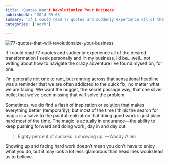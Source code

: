 ```yaml
---
title: 'Quotes Won't Revolutionize Your Business'
publishedAt: '2014-09-03'
summary: 'If I could read 77 quotes and suddenly experience all of the desired transformation I seek personally and in my business, I’d be…well…not writing about how to navigate the crazy adventure I’ve found...'
categories: ['Work']

---
```


<Image src="/images/blog/quotes-wont-revolutionize-your-business/648e3-77-quotes-that-will-revolutionaize-your-business.png" alt="77-quotes-that-will-revolutionaize-your-business" width={800} height={600} />

If I could read 77 quotes and suddenly experience all of the desired transformation I seek personally and in my business, I’d be…well…not writing about how to navigate the crazy adventure I’ve found myself on, for one.

I’m generally not one to rant, but running across that sensational headline was a reminder that we are often addicted to the quick fix, no matter what we are facing. We want the nugget, the secret passage way, that one silver bullet that we’ve been missing that will solve the problem.

Sometimes, we do find a flash of inspiration or solution that makes everything better (temporarily), but most of the time I think the search for magic is a salve to the painful realization that doing good work is just plain hard most of the time. The magic is actually in endurance—the ability to keep pushing forward and doing work, day in and day out.

> Eighty percent of success is showing up. —Woody Allen

Showing up and facing hard work doesn’t mean you don’t have to enjoy what you do, but it may look a lot less glamorous than headlines would lead us to believe.
